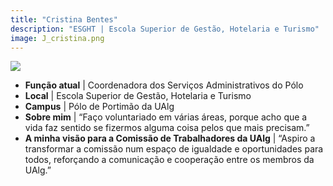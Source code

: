 ```yaml
---
title: "Cristina Bentes"
description: "ESGHT | Escola Superior de Gestão, Hotelaria e Turismo"
image: J_cristina.png
---
```


![](J_cristina.png)

-   **Função atual** | Coordenadora dos Serviços Administrativos do Pólo
-   **Local** |  Escola Superior de Gestão, Hotelaria e Turismo
-   **Campus** | Pólo de Portimão da UAlg
-   **Sobre mim** | "Faço voluntariado em várias áreas, porque acho que a vida faz sentido se fizermos alguma coisa pelos que mais precisam."
-   **A minha visão para a Comissão de Trabalhadores da UAlg** | "Aspiro a transformar a comissão num espaço de igualdade e oportunidades para todos, reforçando a comunicação e cooperação entre os membros da UAlg."


